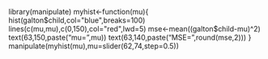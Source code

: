 library(manipulate)
myhist<-function(mu){
hist(galton$child,col="blue",breaks=100)
lines(c(mu,mu),c(0,150),col="red",lwd=5)
mse<-mean((galton$child-mu)^2)
text(63,150,paste("mu=",mu))
text(63,140,paste("MSE=",round(mse,2)))
}
manipulate(myhist(mu),mu=slider(62,74,step=0.5))
